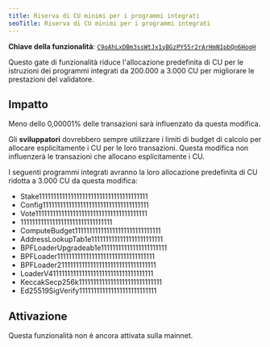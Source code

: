 ```yaml
---
title: Riserva di CU minimi per i programmi integrati
seoTitle: Riserva di CU minimi per i programmi integrati
---
```


**Chiave della funzionalità**:
[`C9oAhLxDBm3ssWtJx1yBGzPY55r2rArHmN1pbQn6HogH`](https://explorer.solana.com/address/C9oAhLxDBm3ssWtJx1yBGzPY55r2rArHmN1pbQn6HogH)

Questo gate di funzionalità riduce l'allocazione predefinita di CU per le
istruzioni dei programmi integrati da 200.000 a 3.000 CU per migliorare le
prestazioni del validatore.

## Impatto

Meno dello 0,00001% delle transazioni sarà influenzato da questa modifica.

Gli **sviluppatori** dovrebbero sempre utilizzare i limiti di budget di calcolo
per allocare esplicitamente i CU per le loro transazioni. Questa modifica non
influenzerà le transazioni che allocano esplicitamente i CU.

I seguenti programmi integrati avranno la loro allocazione predefinita di CU
ridotta a 3.000 CU da questa modifica:

- Stake11111111111111111111111111111111111111
- Config1111111111111111111111111111111111111
- Vote111111111111111111111111111111111111111
- 11111111111111111111111111111111
- ComputeBudget111111111111111111111111111111
- AddressLookupTab1e1111111111111111111111111
- BPFLoaderUpgradeab1e11111111111111111111111
- BPFLoader1111111111111111111111111111111111
- BPFLoader2111111111111111111111111111111111
- LoaderV411111111111111111111111111111111111
- KeccakSecp256k11111111111111111111111111111
- Ed25519SigVerify111111111111111111111111111

## Attivazione

Questa funzionalità non è ancora attivata sulla mainnet.
